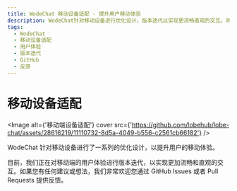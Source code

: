 ```yaml
---
title: WodeChat 移动设备适配 - 提升用户移动体验
description: WodeChat针对移动设备进行优化设计，版本迭代以实现更流畅直观的交互。欢迎通过GitHub Issues或Pull Requests提供反馈。
tags:
  - WodeChat
  - 移动设备适配
  - 用户体验
  - 版本迭代
  - GitHub
  - 反馈
---
```


# 移动设备适配

<Image alt={'移动端设备适配'} cover src={'https://github.com/lobehub/lobe-chat/assets/28616219/11110732-8d5a-4049-b556-c2561cb66182'} />

WodeChat 针对移动设备进行了一系列的优化设计，以提升用户的移动体验。

目前，我们正在对移动端的用户体验进行版本迭代，以实现更加流畅和直观的交互。如果您有任何建议或想法，我们非常欢迎您通过 GitHub Issues 或者 Pull Requests 提供反馈。
